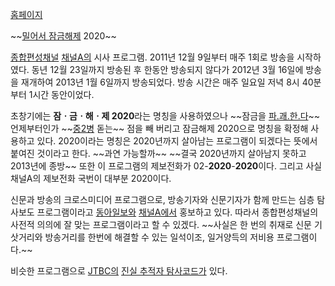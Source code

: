 [http://tv.ichannela.com/culture/unlock2020 홈페이지]

~~[[밀어서 잠금해제]] 2020~~

[[종합편성채널]] [[채널A]]의 시사 프로그램. 2011년 12월 9일부터 매주 1회로 방송을 시작하였다. 동년 12월 23일까지 방송된 후 한동안 방송되지 않다가 2012년 3월 16일에 방송을 재개하여 2013년 1월 6일까지 방송되었다. 방송 시간은 매주 일요일 저녁 8시 40분부터 1시간 동안이었다.

초창기에는 '''잠ㆍ금ㆍ해ㆍ제 2020'''라는 명칭을 사용하였으나 ~~잠금을 [[파.괘.한.다]]~~ 언제부터인가 ~~[[중2병]] 돋는~~ 점을 빼 버리고 잠금해제 2020으로 명칭을 확정해 사용하고 있다.
2020이라는 명칭은 2020년까지 살아남는 프로그램이 되겠다는 뜻에서 붙여진 것이라고 한다. ~~과연 가능할까~~ ~~결국 2020년까지 살아남지 못하고 2013년에 종방~~ 또한 이 프로그램의 제보전화가 02-'''2020'''-'''2020'''이다. 그리고 사실 채널A의 제보전화 국번이 대부분 2020이다.

신문과 방송의 크로스미디어 프로그램으로, 방송기자와 신문기자가 함께 만드는 심층 탐사보도 프로그램이라고 [[동아일보]]와 [[채널A]]에서 홍보하고 있다. 따라서 종합편성채널의 사전적 의의에 잘 맞는 프로그램이라고 할 수 있겠다. ~~사실은 한 번의 취재로 신문 기삿거리와 방송거리를 한번에 해결할 수 있는 일석이조, 일거양득의 저비용 프로그램이다.~~

비슷한 프로그램으로 [[JTBC]]의 [[진실 추적자 탐사코드]]가 있다.
